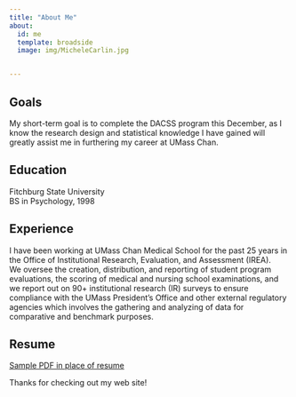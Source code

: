 ```yaml
---
title: "About Me"
about:
  id: me
  template: broadside
  image: img/MicheleCarlin.jpg


---
```


:::{#me}

## Goals
My short-term goal is to complete the DACSS program this December, as I know the research design and statistical knowledge I have gained will greatly assist me in furthering my career at UMass Chan.

## Education
Fitchburg State University<br>
BS in Psychology, 1998

## Experience
I have been working at UMass Chan Medical School for the past 25 years in the Office of Institutional Research, Evaluation, and Assessment (IREA).  
We oversee the creation, distribution, and reporting of student program evaluations, the scoring of medical and nursing school examinations, and we report out on 90+ institutional research (IR) surveys to ensure compliance with the UMass President’s Office and other external regulatory agencies which involves the gathering and analyzing of data for comparative and benchmark purposes.  

## Resume

<a href="files/Sample.pdf" target="_blank">Sample PDF in place of resume</a>

:::

Thanks for checking out my web site!


